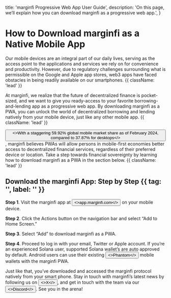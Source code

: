 

  title: 'marginfi Progressive Web App User Guide',
  description:
    'On this page, we’ll explain how you can download marginfi as a progressive web app.',
}

# How to Download marginfi as a Native Mobile App

<ImageComponent src={PWAHero} alt="Hero" />

Our mobile devices are an integral part of our daily lives, serving as the access point to the applications and services we rely on for convenience and productivity. However, due to regulatory challenges surrounding what is permissible on the Google and Apple app stores, web3 apps have faced obstacles in being readily available on our smartphones. {{ className: 'lead' }}

At marginfi, we realize that the future of decentralized finance is pocket-sized, and we want to give you ready-access to your favorite borrowing-and-lending app as a progressive web app. By downloading marginfi as a PWA, you can unlock the world of decentralized borrowing and lending natively from your mobile device, just like any other mobile app. {{ className: 'lead' }}

<Button href="https://www.notion.so/Progressive-Web-App-PWA-f8eb3e1b4e0849e5873285b07fd1d8d0?pvs=4" variant="text"><>With a staggering 59.92% global mobile market share as of February 2024, compared to 37.87% for desktops</></Button>, marginfi believes PWAs will allow persons in mobile-first economies better access to decentralized financial services, regardless of their preferred device or location. Take a step towards financial sovereignty by learning how to download marginfi as a PWA in the section below. {{ className: 'lead' }}

## Download the marginfi App: Step by Step {{ tag: '', label: '' }}

<ImageComponent src={PWASteps} alt="Steps to download PWA" />

**Step 1**. Visit the marginfi app at <Button href="http://app.marginfi.com" variant="text"><>app.marginfi.com</></Button> on your mobile device.

**Step 2**. Click the Actions button on the navigation bar and select “Add to Home Screen.”

**Step 3**. Select “Add” to download marginfi as a PWA.

<ImageComponent src={MobileView} isBig={false} alt="Mobile View" />

**Step 4**. Proceed to log in with your email, Twitter or Apple account. If you’re an experienced Solana user, supported Solana wallet’s are auto approved by default. Android users can use their existing <Button href="https://phantom.app/" variant="text"><>Phantom</></Button> mobile wallets with the marginfi PWA.

<ImageComponent src={MobileSignin} isBig={false} alt="Mobile Signin" />

Just like that, you’ve downloaded and accessed the marginfi protocol natively from your smart phone. Stay in touch with marginfi’s latest news by following us on <Button href="https://x.com/marginfi" variant="text"><>X</></Button>, and get in touch with the team via our <Button href="https://discord.com/invite/mrgn" variant="text"><>Discord</></Button>. See you in the arena!
